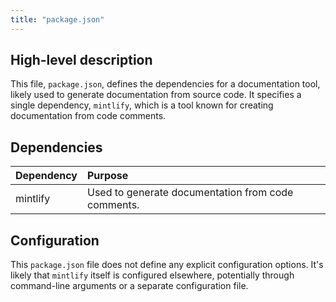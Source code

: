 ```yaml
---
title: "package.json"
---
```


## High-level description
This file, `package.json`, defines the dependencies for a documentation tool, likely used to generate documentation from source code. It specifies a single dependency, `mintlify`, which is a tool known for creating documentation from code comments.

## Dependencies
| Dependency | Purpose |
|:-----------|:--------|
| mintlify | Used to generate documentation from code comments. |

## Configuration
This `package.json` file does not define any explicit configuration options. It's likely that `mintlify` itself is configured elsewhere, potentially through command-line arguments or a separate configuration file. 
